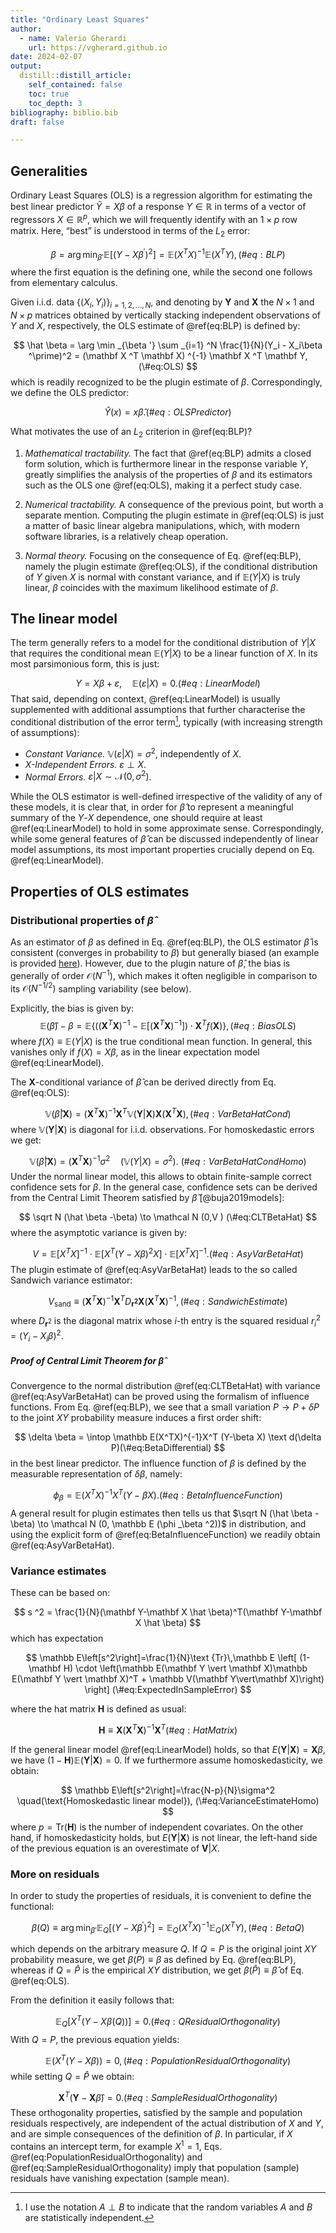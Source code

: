 ```yaml
---
title: "Ordinary Least Squares"
author:
  - name: Valerio Gherardi
    url: https://vgherard.github.io
date: 2024-02-07
output:
  distill::distill_article:
    self_contained: false
    toc: true
    toc_depth: 3
bibliography: biblio.bib
draft: false

---
```


## Generalities

Ordinary Least Squares (OLS) is a regression algorithm for estimating the best linear predictor $\hat Y = X\beta$ of a response $Y \in \mathbb R$ in terms of a vector of regressors $X\in \mathbb R ^p$, which we will frequently identify with an $1\times p$ row matrix. Here, "best" is understood in terms of the $L_2$ error:

$$
\beta = \arg \min _{\beta '}  \mathbb E[(Y - X\beta ^\prime)^2]=\mathbb E (X^TX)^{-1}\mathbb E(X^T Y), (\#eq:BLP)
$$
where the first equation is the defining one, while the second one follows from elementary calculus. 

Given i.i.d. data $\{(X_i,\,Y_i)\}_{i=1,\,2,\,\dots,\,N}$, and denoting by $\mathbf Y$ and $\mathbf X$ the $N\times 1$ and $N\times p$ matrices obtained by vertically stacking independent observations of $Y$ and $X$, respectively, the OLS estimate of \@ref(eq:BLP) is defined by:

$$
\hat \beta = \arg \min _{\beta '}  \sum _{i=1} ^N \frac{1}{N}(Y_i - X_i\beta ^\prime)^2 = (\mathbf X ^T \mathbf X) ^{-1} \mathbf X ^T \mathbf Y, (\#eq:OLS)
$$
which is readily recognized to be the plugin estimate of $\beta$. Correspondingly, we define the OLS predictor:

$$
\hat Y (x) = x \hat \beta. (\#eq:OLSPredictor)
$$

What motivates the use of an $L_2$ criterion in \@ref(eq:BLP)?

1. *Mathematical tractability.* The fact that \@ref(eq:BLP) admits a closed form solution, which is furthermore linear in the response variable $Y$, greatly simplifies the analysis of the properties of $\beta$ and its estimators such as the OLS one \@ref(eq:OLS), making it a perfect study case.

2. *Numerical tractability.* A consequence of the previous point, but worth a separate mention. Computing the plugin estimate in \@ref(eq:OLS) is just a matter of basic linear algebra manipulations, which, with modern software libraries, is a relatively cheap operation.

3. *Normal theory.* Focusing on the consequence of Eq. \@ref(eq:BLP), namely the plugin estimate \@ref(eq:OLS), if the conditional distribution of $Y$ given $X$ is normal with constant variance, and if $\mathbb E(Y\vert X)$ is truly linear, $\beta$ coincides with the maximum likelihood estimate of $\beta$.

## The linear model

The term generally refers to a model for the conditional distribution of $Y\vert X$ that requires the conditional mean $\mathbb E(Y\vert X)$ to be a linear function of $X$. In its most parsimonious form, this is just:

$$
Y = X \beta + \varepsilon, \quad \mathbb E(\varepsilon\vert X) = 0.(\#eq:LinearModel)
$$
That said, depending on context, \@ref(eq:LinearModel) is usually supplemented with additional assumptions that further characterise the conditional distribution of the error term^[I use the notation $A\perp B$ to indicate that the random variables $A$ and $B$ are statistically independent.], typically (with increasing strength of assumptions):

- *Constant Variance.* $\mathbb V(\varepsilon \vert X) = \sigma ^2$, independently of $X$. 
- *$X$-Independent Errors.* $\varepsilon \perp X$.
- *Normal Errors.* $\varepsilon \vert X \sim \mathcal N (0,\sigma ^2)$.

While the OLS estimator is well-defined irrespective of the validity of any of these models, it is clear that, in order for $\hat \beta$ to represent a meaningful summary of the $Y$-$X$ dependence, one should require at least \@ref(eq:LinearModel) to hold in some approximate sense. Correspondingly, while some general features of $\hat \beta$ can be discussed independently of linear model assumptions, its most important properties crucially depend on Eq. \@ref(eq:LinearModel).

## Properties of OLS estimates

### Distributional properties of $\hat \beta$

As an estimator of $\beta$ as defined in Eq. \@ref(eq:BLP), the OLS estimator $\hat \beta$ is consistent (converges in probability to $\beta$) but generally biased (an example is provided [here](https://vgherard.github.io/posts/2023-05-12-consistency-and-bias-of-ols-estimators/)). However, due to the plugin nature of $\hat \beta$, the bias is generally of order $\mathcal O (N^{-1})$, which makes it often negligible in comparison to its $\mathcal O(N^{-1/2})$ sampling variability (see below).

Explicitly, the bias is given by:
$$
\mathbb E(\hat \beta) - \beta = \mathbb E\lbrace((\mathbf X ^T \mathbf X) ^{-1}-\mathbb E[(\mathbf X ^T \mathbf X) ^{-1}])\cdot \mathbf X ^T f (\mathbf X)\rbrace, (\#eq:BiasOLS)
$$
where $f(X) \equiv \mathbb E(Y \vert X)$ is the true conditional mean function. In general, this vanishes only if $f(X)=X\beta$, as in the linear expectation model \@ref(eq:LinearModel).

The $\mathbf X$-conditional variance of $\hat \beta$ can be derived directly from Eq. \@ref(eq:OLS):

$$
\mathbb V (\hat \beta \vert \mathbf X)=(\mathbf X ^T \mathbf X) ^{-1} \mathbf X ^T  \mathbb V (\mathbf Y\vert \mathbf X) \mathbf X (\mathbf X ^T \mathbf X), (\#eq:VarBetaHatCond) 
$$
where $\mathbb V (\mathbf Y\vert \mathbf X)$ is diagonal for i.i.d. observations. For homoskedastic errors we get:

$$
\mathbb V (\hat \beta \vert \mathbf X)=(\mathbf X ^T \mathbf X) ^{-1} \sigma ^2 \quad (\mathbb V(Y\vert X)=\sigma ^2).\  (\#eq:VarBetaHatCondHomo)
$$
Under the normal linear model, this allows to obtain finite-sample correct confidence sets for $\beta$. In the general case, confidence sets can be derived from the Central Limit Theorem satisfied by $\hat \beta$ [@buja2019models]:

$$
\sqrt N (\hat \beta -\beta) \to \mathcal N (0,V ) (\#eq:CLTBetaHat)
$$
where the asymptotic variance is given by:

$$
V = \mathbb E[X^TX] ^{-1} \cdot \mathbb E[X^T(Y-X\beta)^2X] \cdot \mathbb E[X^TX] ^{-1}.(\#eq:AsyVarBetaHat)
$$
The plugin estimate of \@ref(eq:AsyVarBetaHat) leads to the so called Sandwich variance estimator:

$$
V_\text{sand} \equiv  (\mathbf X^T \mathbf X)^{-1} \mathbf X^T D_\mathbf {r^2}\mathbf X (\mathbf X^T \mathbf X)^{-1},(\#eq:SandwichEstimate)
$$
where $D_{\mathbf r^2}$ is the diagonal matrix whose $i$-th entry is the squared residual $r_i ^2 = (Y_i-X_i\beta)^2$.

##### Proof of Central Limit Theorem for $\hat \beta$

Convergence to the normal distribution \@ref(eq:CLTBetaHat) with variance \@ref(eq:AsyVarBetaHat) can be proved using the formalism of influence functions. From Eq. \@ref(eq:BLP), we see that a small variation $P\to P+\delta P$ to the joint $XY$ probability measure induces a first order shift:

$$
\delta \beta =  \intop \mathbb E(X^TX)^{-1}X^T (Y-\beta X) \text d(\delta P)(\#eq:BetaDifferential)
$$
in the best linear predictor. The influence function of $\beta$ is defined by the measurable representation of $\delta \beta$, namely:

$$
\phi _\beta = \mathbb E(X^TX)^{-1}X^T (Y-\beta X). (\#eq:BetaInfluenceFunction)
$$
A general result for plugin estimates then tells us that $\sqrt N (\hat \beta -\beta) \to \mathcal N (0, \mathbb E (\phi _\beta ^2))$ in distribution, and using the explicit form of \@ref(eq:BetaInfluenceFunction) we readily obtain \@ref(eq:AsyVarBetaHat). 


### Variance estimates

These can be based on:

$$
s ^2 = \frac{1}{N}(\mathbf Y-\mathbf X \hat \beta)^T(\mathbf Y-\mathbf X \hat \beta)
$$
which has expectation

$$
\mathbb E\left[s^2\right]=\frac{1}{N}\text {Tr}\,\mathbb E \left[ (1-\mathbf H) \cdot \left(\mathbb E(\mathbf Y \vert \mathbf X)\mathbb E(\mathbf Y \vert \mathbf X)^T + \mathbb V(\mathbf Y\vert\mathbf X)\right) \right] (\#eq:ExpectedInSampleError)
$$

where the hat matrix $\mathbf H$ is defined as usual:

$$
\mathbf H \equiv \mathbf X(\mathbf X^T\mathbf X)^{-1}\mathbf X^T(\#eq:HatMatrix)
$$

If the general linear model \@ref(eq:LinearModel) holds, so that $E(\mathbf Y \vert \mathbf X) = \mathbf X \beta$, we have $(1-\mathbf H) \mathbb E(\mathbf Y \vert \mathbf X) = 0$. If we furthermore assume homoskedasticity, we obtain:

$$
\mathbb E\left[s^2\right]=\frac{N-p}{N}\sigma^2 \quad(\text{Homoskedastic linear model}), (\#eq:VarianceEstimateHomo)
$$
where $p = \text {Tr}(\mathbf H)$ is the number of independent covariates. On the other hand, if homoskedasticity holds, but $E(\mathbf Y \vert \mathbf X)$ is not linear, the left-hand side of the previous equation is an overestimate of $\mathbf V \vert X$. 

### More on residuals

In order to study the properties of residuals, it is convenient to define the functional:

$$
\beta (Q) \equiv \arg \min _{\beta '}  \mathbb E_Q[(Y - X\beta ^\prime)^2]=\mathbb E_Q (X^TX)^{-1}\mathbb E_Q(X^T Y), (\#eq:BetaQ)
$$

which depends on the arbitrary measure $Q$. If $Q=P$ is the original joint $XY$ probability measure, we get $\beta(P) \equiv \beta$ as defined by Eq. \@ref(eq:BLP), whereas if $Q = \hat P$ is the empirical $XY$ distribution, we get $\beta (\hat P) \equiv \hat \beta$ of Eq. \@ref(eq:OLS).

From the definition it easily follows that:

$$
\mathbb E _Q [X^T (Y-X\beta(Q))]=0. (\#eq:QResidualOrthogonality)
$$
With $Q=P$, the previous equation yields:

$$
\mathbb E(X^T(Y-X\beta))=0, (\#eq:PopulationResidualOrthogonality)
$$
while setting $Q=\hat P$ we obtain:

$$
\mathbf X^T(\mathbf Y - \mathbf X \hat \beta)=0. (\#eq:SampleResidualOrthogonality)
$$
These orthogonality properties, satisfied by the sample and population residuals respectively, are independent of the actual distribution of $X$ and $Y$, and are simple consequences of the definition of $\beta$. In particular, if $X$ contains an intercept term, for example $X^1 = 1$, Eqs. \@ref(eq:PopulationResidualOrthogonality) and \@ref(eq:SampleResidualOrthogonality) imply that population (sample) residuals have vanishing expectation (sample mean).
